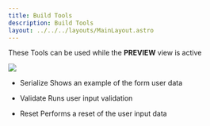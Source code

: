```yaml
---
title: Build Tools
description: Build Tools
layout: ../../../layouts/MainLayout.astro
---
```


These Tools can be used while the **PREVIEW** view is active

<img src="/tools/preview-tools.PNG" />

- Serialize
  Shows an example of the form user data

- Validate
  Runs user input validation

- Reset
  Performs a reset of the user input data

